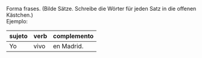 
Forma frases. (Bilde Sätze. Schreibe die Wörter für jeden Satz in die offenen Kästchen.)
<br />
Ejemplo:   

|sujeto | verb | complemento |
|-------|-------|-------------|
| Yo    | vivo  | en Madrid.   |



<SW 
  verbos={verbos}
  complementos={complementos}
  sujetos={sujetos}
/>